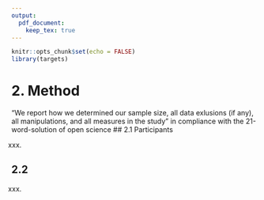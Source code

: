 ```yaml
---
output: 
  pdf_document:
    keep_tex: true
---
```


```r
knitr::opts_chunk$set(echo = FALSE)
library(targets)
```

# 2. Method

"We report how we determined our sample size, all data exlusions (if any), all manipulations, and all measures in the study" in compliance with the 21-word-solution of open science 
## 2.1 Participants

xxx.

## 2.2 

xxx.